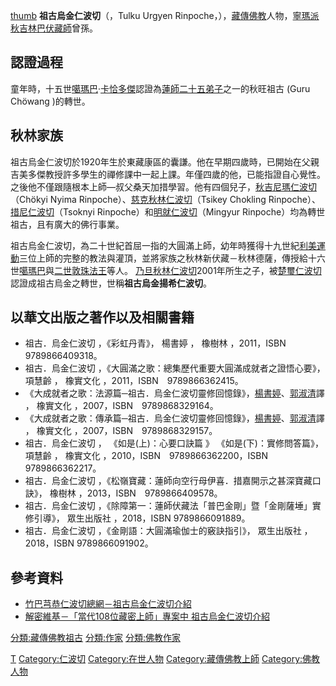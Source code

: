 [[檔案:Urgyen.jpg|thumb]]
'''祖古烏金仁波切'''（{{bo|z=སྤྲུལ་སྐུ་ཨོ་རྒྱན་རིན་པོ་ཆེ་|w=sprul sku o rgyan rin po che}}，Tulku Urgyen Rinpoche，{{bd|1920年||1996年||}}），[[藏傳佛教|藏傳佛教]]人物，[[寧瑪派|寧瑪派]][[秋吉林巴|秋吉林巴]][[伏藏師|伏藏師]]曾孫。
== 認證過程==
童年時，十五世[[噶瑪巴|噶瑪巴]]·[[第十五世噶瑪巴·卡恰多傑|卡恰多傑]]認證為[[蓮師二十五弟子|蓮師二十五弟子]]之一的秋旺祖古 (Guru Chöwang )的轉世。
== 秋林家族==
祖古烏金仁波切於1920年生於東藏康區的囊謙。他在早期四歲時，已開始在父親吉美多傑教授許多學生的禪修課中一起上課。年僅四歲的他，已能指證自心覺性。之後他不僅跟隨根本上師—叔父桑天加措學習。他有四個兒子，[[秋吉尼瑪仁波切|秋吉尼瑪仁波切]]（Chökyi Nyima Rinpoche）、[[慈克秋林仁波切|慈克秋林仁波切]]（Tsikey Chokling Rinpoche）、[[措尼仁波切|措尼仁波切]]（Tsoknyi Rinpoche）和[[明就仁波切|明就仁波切]]（Mingyur Rinpoche）均為轉世祖古，且有廣大的佛行事業。

祖古烏金仁波切，為二十世紀首屈一指的大圓滿上師，幼年時獲得十九世紀[[利美運動|利美運動]]三位上師的完整的教法與灌頂，並將家族之秋林新伏藏－秋林德薩，傳授給十六世[[噶瑪巴|噶瑪巴]]與[[敦珠仁波切|二世敦珠法王]]等人。
[[乃旦秋林仁波切|乃旦秋林仁波切]]2001年所生之子，被[[楚璽仁波切|楚璽仁波切]]認證成祖古烏金之轉世，世稱'''祖古烏金揚希仁波切'''。

==以華文出版之著作以及相關書籍==
* 祖古．烏金仁波切 ，《彩虹丹青》，  楊書婷 ， 橡樹林 ，2011，ISBN　9789866409318。
* 祖古．烏金仁波切 ，《大圓滿之歌：總集歷代重要大圓滿成就者之證悟心要》， 項慧齡 ， 橡實文化 ，2011，ISBN　9789866362415。 
* 《大成就者之歌：法源篇─祖古．烏金仁波切靈修回憶錄》，[[楊書婷|楊書婷]]、[[郭淑清|郭淑清]]譯 ， 橡實文化 ，2007，ISBN　9789868329164。
* 《大成就者之歌：傳承篇─祖古．烏金仁波切靈修回憶錄》，[[楊書婷|楊書婷]]、[[郭淑清|郭淑清]]譯 ， 橡實文化 ，2007，ISBN　9789868329157。
* 祖古．烏金仁波切 ， 《如是(上)：心要口訣篇 》 《如是(下)：實修問答篇》， 項慧齡 ， 橡實文化 ，2010，ISBN　9789866362200，ISBN　9789866362217。
* 祖古．烏金仁波切 ，《松嶺寶藏：蓮師向空行母伊喜．措嘉開示之甚深寶藏口訣》， 橡樹林 ，2013，ISBN　9789866409578。
* 祖古．烏金仁波切 ，《除障第一：蓮師伏藏法「普巴金剛」暨「金剛薩埵」實修引導》， 眾生出版社  ，2018，ISBN 9789866091889。
* 祖古．烏金仁波切 ，《金剛語：大圓滿瑜伽士的竅訣指引》， 眾生出版社 ，2018，ISBN 9789866091902。

==參考資料==
* [https://www.kyabjedrukpachoegon.net/gurus/84-tulku-urgyen-rinpoche 竹巴芎恭仁波切總網－祖古烏金仁波切介紹] {{Wayback|url=https://www.kyabjedrukpachoegon.net/gurus/84-tulku-urgyen-rinpoche |date=20151107234245 }}
* [http://waterbel.diskstation.me/Decode_Wiki/index.php?title=Tulku_Urgyen_Rinpoche_%E7%A5%96%E5%8F%A4%E7%83%8F%E9%87%91%E4%BB%81%E6%B3%A2%E5%88%87  解密維基－「當代108位藏密上師」專案中  祖古烏金仁波切介紹] {{Wayback|url=http://waterbel.diskstation.me/Decode_Wiki/index.php?title=Tulku_Urgyen_Rinpoche_%E7%A5%96%E5%8F%A4%E7%83%8F%E9%87%91%E4%BB%81%E6%B3%A2%E5%88%87 |date=20190813174510 }}

{{DEFAULTSORT:Urgyen Rinpoche}}

[[Category:藏传佛教人物|T]]
[[Category:仁波切|Category:仁波切]]
[[分類:藏傳佛教祖古|分類:藏傳佛教祖古]]
[[分類:作家|分類:作家]]
[[Category:在世人物|Category:在世人物]]
[[Category:藏傳佛教上師|Category:藏傳佛教上師]]
[[Category:佛教人物|Category:佛教人物]]
[[分類:佛教作家|分類:佛教作家]]